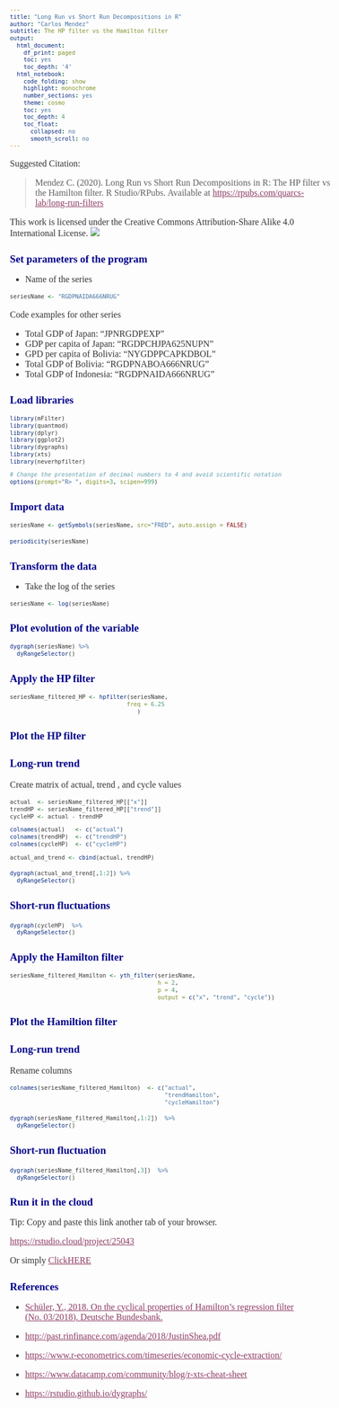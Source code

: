 ```yaml
---
title: "Long Run vs Short Run Decompositions in R"
author: "Carlos Mendez"
subtitle: The HP filter vs the Hamilton filter
output:
  html_document:
    df_print: paged
    toc: yes
    toc_depth: '4'
  html_notebook:
    code_folding: show
    highlight: monochrome
    number_sections: yes
    theme: cosmo
    toc: yes
    toc_depth: 4
    toc_float:
      collapsed: no
      smooth_scroll: no
---
```


<style>
h1.title {font-size: 18pt; color: DarkBlue;} 
body, h1, h2, h3, h4 {font-family: "Palatino", serif;}
body {font-size: 12pt;}
/* Headers */
h1,h2,h3,h4,h5,h6{font-size: 14pt; color: #00008B;}
body {color: #333333;}
a, a:hover {color: #8B3A62;}
pre {font-size: 12px;}
</style>


Suggested Citation: 

> Mendez C. (2020). Long Run vs Short Run Decompositions in R: The HP filter vs the Hamilton filter. R Studio/RPubs. Available at <https://rpubs.com/quarcs-lab/long-run-filters>

This work is licensed under the Creative Commons Attribution-Share Alike 4.0 International License. 
![](License.png)




# Set parameters of the program

- Name of the series

```r
seriesName <- "RGDPNAIDA666NRUG"
```

Code examples for other series

- Total GDP of Japan: "JPNRGDPEXP"
- GDP per capita of Japan: "RGDPCHJPA625NUPN"
- GPD per capita of Bolivia:  "NYGDPPCAPKDBOL"
- Total GDP of Bolivia: "RGDPNABOA666NRUG"
- Total GDP of Indonesia: "RGDPNAIDA666NRUG"



# Load libraries

```r
library(mFilter)
library(quantmod)
library(dplyr)
library(ggplot2)
library(dygraphs)
library(xts)
library(neverhpfilter)

# Change the presentation of decimal numbers to 4 and avoid scientific notation
options(prompt="R> ", digits=3, scipen=999)
```


# Import data

```r
seriesName <- getSymbols(seriesName, src="FRED", auto.assign = FALSE)
```

```r
periodicity(seriesName)
```



# Transform the data

- Take the log of the series

```r
seriesName <- log(seriesName)
```


# Plot evolution of the variable


```r
dygraph(seriesName) %>% 
  dyRangeSelector()
```



# Apply the HP filter


```r
seriesName_filtered_HP <- hpfilter(seriesName, 
                                  freq = 6.25      
                                     )
```

## Plot the HP filter

### Long-run trend

Create matrix of actual, trend , and cycle values

```r
actual  <- seriesName_filtered_HP[["x"]]
trendHP <- seriesName_filtered_HP[["trend"]]
cycleHP <- actual - trendHP

colnames(actual)   <- c("actual")
colnames(trendHP)  <- c("trendHP")
colnames(cycleHP)  <- c("cycleHP")

actual_and_trend <- cbind(actual, trendHP)
```


```r
dygraph(actual_and_trend[,1:2]) %>%
  dyRangeSelector()
```




### Short-run fluctuations

```r
dygraph(cycleHP)  %>% 
  dyRangeSelector()
```


# Apply the Hamilton filter

```r
seriesName_filtered_Hamilton <- yth_filter(seriesName, 
                                           h = 2, 
                                           p = 4, 
                                           output = c("x", "trend", "cycle"))
```


## Plot the Hamiltion filter

### Long-run trend

Rename columns

```r
colnames(seriesName_filtered_Hamilton)  <- c("actual",
                                             "trendHamilton",
                                             "cycleHamilton")
```


```r
dygraph(seriesName_filtered_Hamilton[,1:2])  %>% 
  dyRangeSelector()
```


### Short-run fluctuation

```r
dygraph(seriesName_filtered_Hamilton[,3])  %>% 
  dyRangeSelector()
```



# Run it in the cloud

Tip: Copy and paste this link another tab of your browser.

<https://rstudio.cloud/project/25043>

Or simply <a href="https://rstudio.cloud/project/25043" target="_blank">ClickHERE</a>

# References 

- [Schüler, Y., 2018. On the cyclical properties of Hamilton's regression filter (No. 03/2018). Deutsche Bundesbank.](https://www.econstor.eu/bitstream/10419/174891/1/1014338883.pdf)

- <http://past.rinfinance.com/agenda/2018/JustinShea.pdf>

- <https://www.r-econometrics.com/timeseries/economic-cycle-extraction/>

- <https://www.datacamp.com/community/blog/r-xts-cheat-sheet>

- <https://rstudio.github.io/dygraphs/>
